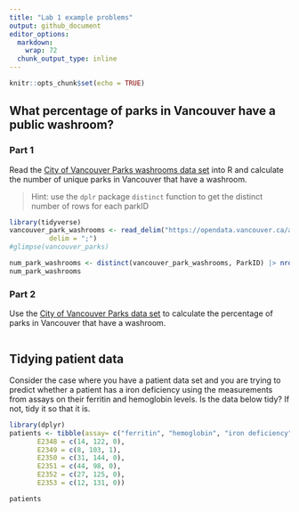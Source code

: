 ```yaml
---
title: "Lab 1 example problems"
output: github_document
editor_options: 
  markdown: 
    wrap: 72
  chunk_output_type: inline
---
```


```r
knitr::opts_chunk$set(echo = TRUE)
```

## What percentage of parks in Vancouver have a public washroom?

### Part 1

Read the [City of Vancouver Parks washrooms data
set](https://opendata.vancouver.ca/explore/dataset/parks-washrooms/export/)
into R and calculate the number of unique parks in Vancouver that have a
washroom.

> Hint: use the `dplr` package `distinct` function to get the distinct
> number of rows for each parkID

```r
library(tidyverse)
vancouver_park_washrooms <- read_delim("https://opendata.vancouver.ca/api/explore/v2.1/catalog/datasets/parks-washrooms/exports/csv?lang=en&timezone=America%2FLos_Angeles&use_labels=true&delimiter=%3B",
          delim = ";")
#glimpse(vancouver_parks)

num_park_washrooms <- distinct(vancouver_park_washrooms, ParkID) |> nrow()
num_park_washrooms
```

### Part 2

Use the [City of Vancouver Parks data
set](https://opendata.vancouver.ca/explore/dataset/parks/export/) to
calculate the percentage of parks in Vancouver that have a washroom.

```r

```

## Tidying patient data

Consider the case where you have a patient data set and you are trying
to predict whether a patient has a iron deficiency using the
measurements from assays on their ferritin and hemoglobin levels. Is the
data below tidy? If not, tidy it so that it is.

```r
library(dplyr)
patients <- tibble(assay= c("ferritin", "hemoglobin", "iron deficiency"), 
       E2348 = c(14, 122, 0),
       E2349 = c(8, 103, 1),
       E2350 = c(31, 144, 0),
       E2351 = c(44, 98, 0),
       E2352 = c(27, 125, 0),
       E2353 = c(12, 131, 0))

patients
```

```r

```

```r

```
